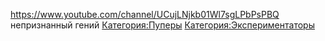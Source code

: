 {{Инфобокс для пуперов
|title2=Пример
|другие_ники=Пример
|image3=[[Файл:LolRuStuff.jpg|left]]
|caption3=Пример
|сферы_творчества=Пример
|год_начала=Пример
|image4=Пример
|caption4=Пример
|имя_фамилия=Пример
|дата_рождения=Пример
|место_проживания=Пример
|ссылки=Пример
}}
https://www.youtube.com/channel/UCujLNjkb01Wl7sgLPbPsPBQ
непризнанный гений
[[Категория:Пуперы]]
[[Категория:Экспериментаторы]]